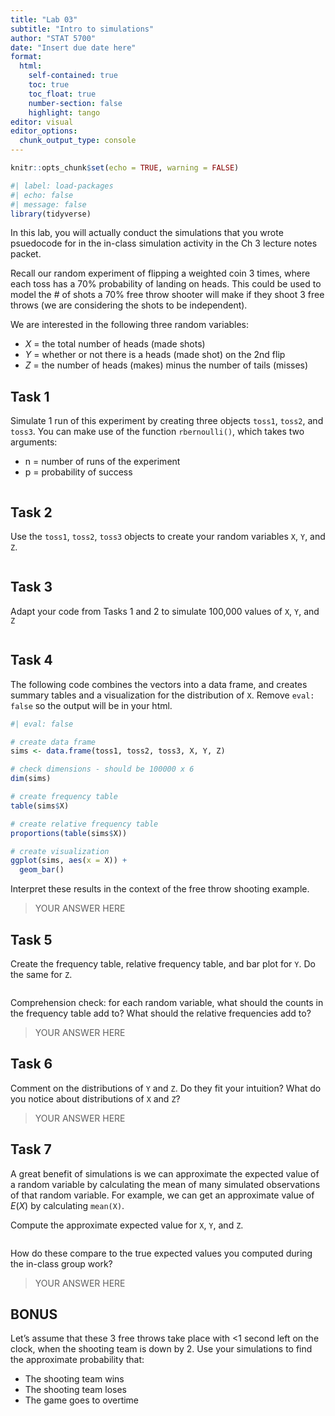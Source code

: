 ```yaml
---
title: "Lab 03"
subtitle: "Intro to simulations"
author: "STAT 5700"
date: "Insert due date here"
format: 
  html:
    self-contained: true
    toc: true
    toc_float: true
    number-section: false
    highlight: tango
editor: visual
editor_options: 
  chunk_output_type: console
---
```


```r
knitr::opts_chunk$set(echo = TRUE, warning = FALSE)
```

```r
#| label: load-packages
#| echo: false
#| message: false
library(tidyverse)
```

In this lab, you will actually conduct the simulations that you wrote psuedocode for in the in-class simulation activity in the Ch 3 lecture notes packet.

Recall our random experiment of flipping a weighted coin 3 times, where each toss has a 70% probability of landing on heads. This could be used to model the \# of shots a 70% free throw shooter will make if they shoot 3 free throws (we are considering the shots to be independent).

We are interested in the following three random variables:

-   $X$ = the total number of heads (made shots)
-   $Y$ = whether or not there is a heads (made shot) on the 2nd flip
-   $Z$ = the number of heads (makes) minus the number of tails (misses)

## Task 1

Simulate 1 run of this experiment by creating three objects `toss1`, `toss2`, and `toss3`. You can make use of the function `rbernoulli()`, which takes two arguments:

-   n = number of runs of the experiment
-   p = probability of success

```r

```

## Task 2

Use the `toss1`, `toss2`, `toss3` objects to create your random variables `X`, `Y`, and `Z`.

```r

```

## Task 3

Adapt your code from Tasks 1 and 2 to simulate 100,000 values of `X`, `Y`, and `Z`

```r

```

## Task 4

The following code combines the vectors into a data frame, and creates summary tables and a visualization for the distribution of `X`. Remove `eval: false` so the output will be in your html.

```r
#| eval: false

# create data frame
sims <- data.frame(toss1, toss2, toss3, X, Y, Z)

# check dimensions - should be 100000 x 6
dim(sims)

# create frequency table
table(sims$X)

# create relative frequency table
proportions(table(sims$X))

# create visualization
ggplot(sims, aes(x = X)) +
  geom_bar()
```

Interpret these results in the context of the free throw shooting example.

> YOUR ANSWER HERE

## Task 5

Create the frequency table, relative frequency table, and bar plot for `Y`. Do the same for `Z`.

```r

```

Comprehension check: for each random variable, what should the counts in the frequency table add to? What should the relative frequencies add to?

> YOUR ANSWER HERE

## Task 6

Comment on the distributions of `Y` and `Z`. Do they fit your intuition? What do you notice about distributions of `X` and `Z`?

> YOUR ANSWER HERE

## Task 7

A great benefit of simulations is we can approximate the expected value of a random variable by calculating the mean of many simulated observations of that random variable. For example, we can get an approximate value of $E(X)$ by calculating `mean(X)`.

Compute the approximate expected value for `X`, `Y`, and `Z`.

```r

```

How do these compare to the true expected values you computed during the in-class group work?

> YOUR ANSWER HERE

## BONUS

Let's assume that these 3 free throws take place with \<1 second left on the clock, when the shooting team is down by 2. Use your simulations to find the approximate probability that:

-   The shooting team wins
-   The shooting team loses
-   The game goes to overtime
